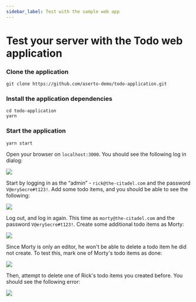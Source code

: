 ```yaml
---
sidebar_label: Test with the sample web app
---
```


# Test your server with the Todo web application

### Clone the application
```
git clone https://github.com/aserto-demo/todo-application.git
```

### Install the application dependencies
```
cd todo-application
yarn
```

### Start the application
```
yarn start
```

Open your browser on `localhost:3000`. You should see the following log in dialog:

<img src="/img/samples/login.png" />

Start by logging in as the “admin” - `rick@the-citadel.com` and the password `V@erySecre#t123!`.
Add some todo items, and you should be able to see the following:

<img src="/img/samples/rick-todos.png" />

Log out, and log in again. This time as `morty@the-citadel.com` and the password `V@erySecre#t123!`. Create some additional todo items as Morty:

<img src="/img/samples/morty-todos.png" />

Since Morty is only an editor, he won't be able to delete a todo item he did not create. To test this, mark one of Morty's todo items as done:

<img src="/img/samples/morty-can-complete-his-own.png" />

Then, attempt to delete one of Rick's todo items you created before. You should see the following error:

<img src="/img/samples/morty-cant-complete-ricks.png" />

